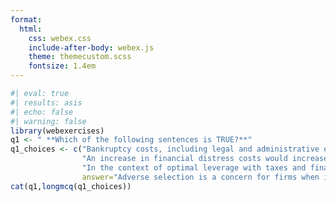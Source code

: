 ```yaml
---
format:
  html:
    css: webex.css
    include-after-body: webex.js
    theme: themecustom.scss
    fontsize: 1.4em
---
```


```r
#| eval: true
#| results: asis
#| echo: false
#| warning: false
library(webexercises)
q1 <- " **Which of the following sentences is TRUE?**"
q1_choices <- c("Bankruptcy costs, including legal and administrative expenses, are typically lower for larger firms due to their financial strength.",
                "An increase in financial distress costs would increase the total value of a leveraged firm.",
                "In the context of optimal leverage with taxes and financial distress costs, the optimal debt level for a firm is solely determined by the tax benefits it can receive from interest deductions.",
                answer="Adverse selection is a concern for firms when issuing new equity, and it refers to the potential presence of hidden information that can affect investor interest in newly issued shares.") 
cat(q1,longmcq(q1_choices))

```




